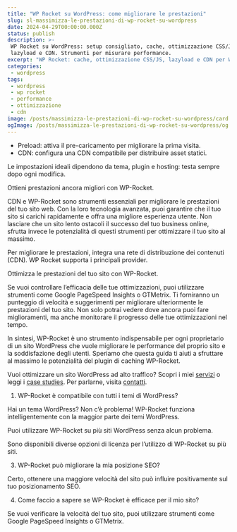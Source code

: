 ```yaml
---
title: "WP Rocket su WordPress: come migliorare le prestazioni"
slug: sl-massimizza-le-prestazioni-di-wp-rocket-su-wordpress
date: 2024-04-29T00:00:00.000Z
status: publish
description: >-
 WP Rocket su WordPress: setup consigliato, cache, ottimizzazione CSS/JS,
 lazyload e CDN. Strumenti per misurare performance.
excerpt: "WP Rocket: cache, ottimizzazione CSS/JS, lazyload e CDN per WordPress."
categories:
 - wordpress
tags:
 - wordpress
 - wp rocket
 - performance
 - ottimizzazione
 - cdn
image: /posts/massimizza-le-prestazioni-di-wp-rocket-su-wordpress/card.webp
ogImage: /posts/massimizza-le-prestazioni-di-wp-rocket-su-wordpress/og.webp
---
```

- Preload: attiva il pre-caricamento per migliorare la prima visita.
- CDN: configura una CDN compatibile per distribuire asset statici.

Le impostazioni ideali dipendono da tema, plugin e hosting: testa sempre dopo ogni modifica.


Ottieni prestazioni ancora migliori con WP-Rocket.


CDN e WP-Rocket sono strumenti essenziali per migliorare le prestazioni del tuo sito web. Con la loro tecnologia avanzata, puoi garantire che il tuo sito si carichi rapidamente e offra una migliore esperienza utente. Non lasciare che un sito lento ostacoli il successo del tuo business online, sfrutta invece le potenzialità di questi strumenti per ottimizzare il tuo sito al massimo.


Per migliorare le prestazioni, integra una rete di distribuzione dei contenuti (CDN). WP Rocket supporta i principali provider.


Ottimizza le prestazioni del tuo sito con WP-Rocket.


Se vuoi controllare l&#8217;efficacia delle tue ottimizzazioni, puoi utilizzare strumenti come Google PageSpeed Insights o GTMetrix. Ti forniranno un punteggio di velocità e suggerimenti per migliorare ulteriormente le prestazioni del tuo sito. Non solo potrai vedere dove ancora puoi fare miglioramenti, ma anche monitorare il progresso delle tue ottimizzazioni nel tempo.


In sintesi, WP-Rocket è uno strumento indispensabile per ogni proprietario di un sito WordPress che vuole migliorare le performance del proprio sito e la soddisfazione degli utenti. Speriamo che questa guida ti aiuti a sfruttare al massimo le potenzialità del plugin di caching WP-Rocket.

Vuoi ottimizzare un sito WordPress ad alto traffico? Scopri i miei [servizi](/services/) o leggi i [case studies](/case-studies/). Per parlarne, visita [contatti](/contatti/).


1. WP-Rocket è compatibile con tutti i temi di WordPress?


Hai un tema WordPress? Non c&#8217;è problema! WP-Rocket funziona intelligentemente con la maggior parte dei temi WordPress.


Puoi utilizzare WP-Rocket su più siti WordPress senza alcun problema.


Sono disponibili diverse opzioni di licenza per l&#8217;utilizzo di WP-Rocket su più siti.


3. WP-Rocket può migliorare la mia posizione SEO?


Certo, ottenere una maggiore velocità del sito può influire positivamente sul tuo posizionamento SEO.


4. Come faccio a sapere se WP-Rocket è efficace per il mio sito?


Se vuoi verificare la velocità del tuo sito, puoi utilizzare strumenti come Google PageSpeed Insights o GTMetrix.


